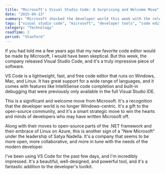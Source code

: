 ```yaml
---
title: "Microsoft's Visual Studio Code: A Surprising and Welcome Move"
date: "2015-04-13"
summary: "Microsoft shocked the developer world this week with the release of Visual Studio Code, a free, cross-platform code editor. It's a high-quality tool that signals a new, more open Microsoft, and it's a fantastic gift to the developer community."
tags: ["visual studio code", "microsoft", "developer tools", "code editor", "open source"]
category: "Technology"
readTime: 3
period: "Stanford"
---
```


If you had told me a few years ago that my new favorite code editor would be made by Microsoft, I would have been skeptical. But this week, the company released Visual Studio Code, and it's a truly impressive piece of software.

VS Code is a lightweight, fast, and free code editor that runs on Windows, Mac, and Linux. It has great support for a wide range of languages, and it comes with features like IntelliSense code completion and built-in debugging that were previously only available in the full Visual Studio IDE.

This is a significant and welcome move from Microsoft. It's a recognition that the developer world is no longer Windows-centric. It's a gift to the open-source community, and it's a smart strategic move to win the hearts and minds of developers who may have written Microsoft off.

Along with their moves to open-source parts of the .NET framework and their embrace of Linux on Azure, this is another sign of a "New Microsoft" under the leadership of Satya Nadella. It's a company that seems to be more open, more collaborative, and more in tune with the needs of the modern developer.

I've been using VS Code for the past few days, and I'm incredibly impressed. It's a beautiful, well-designed, and powerful tool, and it's a fantastic addition to the developer's toolkit.
